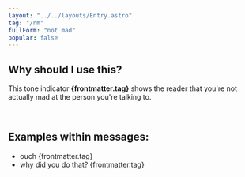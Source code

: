 ```yaml
---
layout: "../../layouts/Entry.astro"
tag: "/nm"
fullForm: "not mad"
popular: false
---
```


## Why should I use this?

This tone indicator **{frontmatter.tag}** shows the reader that you're not actually mad at the person you're talking to.

<br />

## Examples within messages:

- ouch {frontmatter.tag}
- why did you do that? {frontmatter.tag}